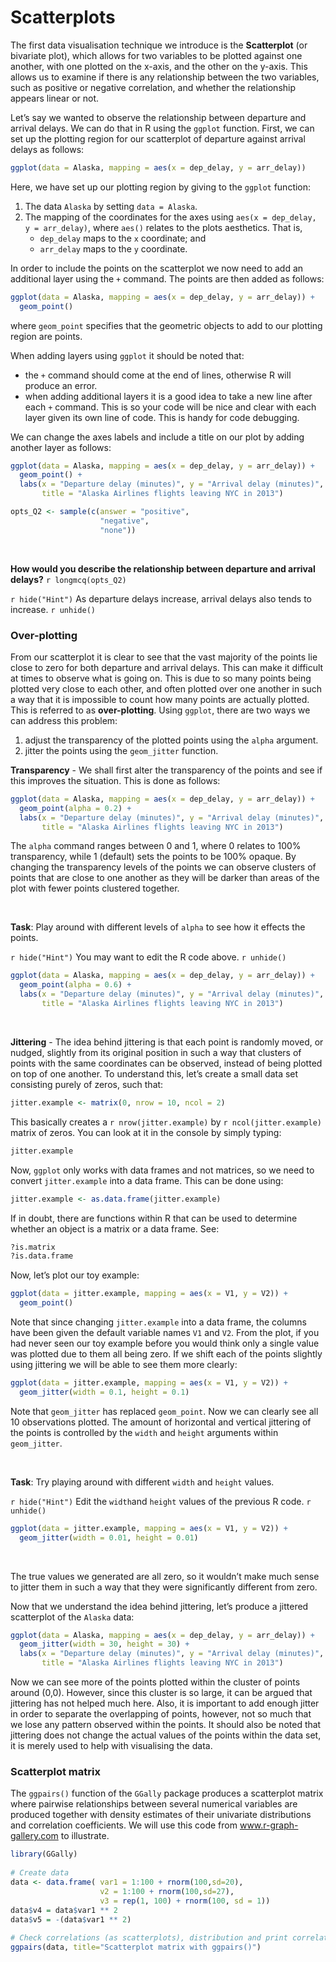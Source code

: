 # Scatterplots {-}

The first data visualisation technique we introduce is the **Scatterplot** (or bivariate plot), which allows for two variables to be plotted against one another, with one plotted on the x-axis, and the other on the y-axis. This allows us to examine if there is any relationship between the two variables, such as positive or negative correlation, and whether the relationship appears linear or not.

Let's say we wanted to observe the relationship between departure and arrival delays. We can do that in R using the `ggplot` function. First, we can set up the plotting region for our scatterplot of departure against arrival delays as follows:

```r
ggplot(data = Alaska, mapping = aes(x = dep_delay, y = arr_delay))
```

Here, we have set up our plotting region by giving to the `ggplot` function:

1. The data `Alaska` by setting `data = Alaska`.
2. The mapping of the coordinates for the axes using `aes(x = dep_delay, y = arr_delay)`, where `aes()` relates to the plots aesthetics. That is,
    + `dep_delay` maps to the `x` coordinate; and
    + `arr_delay` maps to the `y` coordinate.

In order to include the points on the scatterplot we now need to add an additional layer using the `+` command. The points are then added as follows:

```r
ggplot(data = Alaska, mapping = aes(x = dep_delay, y = arr_delay)) + 
  geom_point()
```

where `geom_point` specifies that the geometric objects to add to our plotting region are points.

When adding layers using `ggplot` it should be noted that:

* the `+` command should come at the end of lines, otherwise R will produce an error.
* when adding additional layers it is a good idea to take a new line after each `+` command. This is so your code will be nice and clear with each layer given its own line of code. This is handy for code debugging.

We can change the axes labels and include a title on our plot by adding another layer as follows:

```r
ggplot(data = Alaska, mapping = aes(x = dep_delay, y = arr_delay)) + 
  geom_point() +
  labs(x = "Departure delay (minutes)", y = "Arrival delay (minutes)",
       title = "Alaska Airlines flights leaving NYC in 2013") 
```

```r
opts_Q2 <- sample(c(answer = "positive",
                    "negative",
                    "none"))
```

<br>

**How would you describe the relationship between departure and arrival delays?**
`r longmcq(opts_Q2)`

`r hide("Hint")`
As departure delays increase, arrival delays also tends to increase.
`r unhide()`


### Over-plotting {-}

From our scatterplot it is clear to see that the vast majority of the points lie close to zero for both departure and arrival delays. This can make it difficult at times to observe what is going on. This is due to so many points being plotted very close to each other, and often plotted over one another in such a way that it is impossible to count how many points are actually plotted. This is referred to as **over-plotting**. Using `ggplot`, there are two ways we can address this problem:

1. adjust the transparency of the plotted points using the `alpha` argument.
2. jitter the points using the `geom_jitter` function.

**Transparency** - We shall first alter the transparency of the points and see if this improves the situation. This is done as follows:

```r
ggplot(data = Alaska, mapping = aes(x = dep_delay, y = arr_delay)) + 
  geom_point(alpha = 0.2) +
  labs(x = "Departure delay (minutes)", y = "Arrival delay (minutes)",
       title = "Alaska Airlines flights leaving NYC in 2013") 
```

The `alpha` command ranges between 0 and 1, where 0 relates to 100% transparency, while 1 (default) sets the points to be 100% opaque. By changing the transparency levels of the points we can observe clusters of points that are close to one another as they will be darker than areas of the plot with fewer points clustered together. 

<br>

**Task**: Play around with different levels of `alpha` to see how it effects the points.

`r hide("Hint")`
You may want to edit the R code above.
`r unhide()`

```r
ggplot(data = Alaska, mapping = aes(x = dep_delay, y = arr_delay)) + 
  geom_point(alpha = 0.6) +
  labs(x = "Departure delay (minutes)", y = "Arrival delay (minutes)",
       title = "Alaska Airlines flights leaving NYC in 2013") 
```

<br>

**Jittering** - The idea behind jittering is that each point is randomly moved, or nudged, slightly from its original position in such a way that clusters of points with the same coordinates can be observed, instead of being plotted on top of one another. To understand this, let's create a small data set consisting purely of zeros, such that:

```r
jitter.example <- matrix(0, nrow = 10, ncol = 2)
```

This basically creates a `r nrow(jitter.example)` by `r ncol(jitter.example)` matrix of zeros. You can look at it in the console by simply typing:

```r
jitter.example
```

Now, `ggplot` only works with data frames and not matrices, so we need to convert `jitter.example` into a data frame. This can be done using:

```r
jitter.example <- as.data.frame(jitter.example)
```

If in doubt, there are functions within R that can be used to determine whether an object is a matrix or a data frame. See:

```r
?is.matrix
?is.data.frame
```

Now, let's plot our toy example:

```r
ggplot(data = jitter.example, mapping = aes(x = V1, y = V2)) + 
  geom_point()
```

Note that since changing `jitter.example` into a data frame, the columns have been given the default variable names `V1` and `V2`. From the plot, if you had never seen our toy example before you would think only a single value was plotted due to them all being zero. If we shift each of the points slightly using jittering we will be able to see them more clearly:

```r
ggplot(data = jitter.example, mapping = aes(x = V1, y = V2)) + 
  geom_jitter(width = 0.1, height = 0.1)
```

Note that `geom_jitter` has replaced `geom_point`. Now we can clearly see all 10 observations plotted. The amount of horizontal and vertical jittering of the points is controlled by the `width` and `height` arguments within `geom_jitter`.

<br>

**Task**: Try playing around with different `width` and `height` values.

`r hide("Hint")`
Edit the `width `and `height` values of the previous R code.
`r unhide()`

```r
ggplot(data = jitter.example, mapping = aes(x = V1, y = V2)) + 
  geom_jitter(width = 0.01, height = 0.01)
```

<br>

The true values we generated are all zero, so it wouldn't make much sense to jitter them in such a way that they were significantly different from zero. 

Now that we understand the idea behind jittering, let's produce a jittered scatterplot of the `Alaska` data:

```r
ggplot(data = Alaska, mapping = aes(x = dep_delay, y = arr_delay)) + 
  geom_jitter(width = 30, height = 30) +
  labs(x = "Departure delay (minutes)", y = "Arrival delay (minutes)",
       title = "Alaska Airlines flights leaving NYC in 2013") 
```

Now we can see more of the points plotted within the cluster of points around (0,0). However, since this cluster is so large, it can be argued that jittering has not helped much here. Also, it is important to add enough jitter in order to separate the overlapping of points, however, not so much that we lose any pattern observed within the points. It should also be noted that jittering does not change the actual values of the points within the data set, it is merely used to help with visualising the data.


### Scatterplot matrix {-}

The `ggpairs()` function of the `GGally` package produces a scatterplot matrix where pairwise relationships between several numerical variables are produced together with density estimates of their univariate distributions and correlation coefficients.  We will use this code from [www.r-graph-gallery.com](https://www.r-graph-gallery.com/199-correlation-matrix-with-ggally.html) to illustrate.


```r
library(GGally)
 
# Create data 
data <- data.frame( var1 = 1:100 + rnorm(100,sd=20), 
                    v2 = 1:100 + rnorm(100,sd=27), 
                    v3 = rep(1, 100) + rnorm(100, sd = 1)) 
data$v4 = data$var1 ** 2 
data$v5 = -(data$var1 ** 2) 
 
# Check correlations (as scatterplots), distribution and print correlation coefficient 
ggpairs(data, title="Scatterplot matrix with ggpairs()") 
```

<br>
<br>

